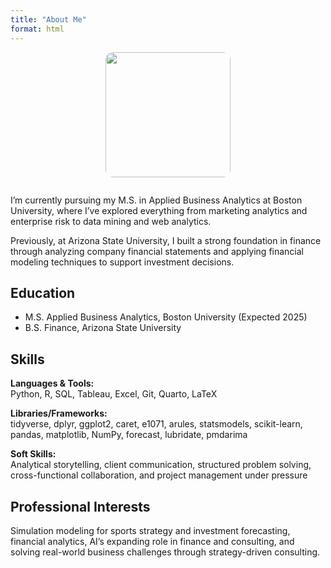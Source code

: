 ```yaml
---
title: "About Me"
format: html
---
```


<div style="text-align: center; margin-bottom: 1em;">
  <img src="about-me-photo.jpeg" width="200px" style="border-radius: 12px; margin-bottom: 1em;" />
</div>

I'm currently pursuing my M.S. in Applied Business Analytics at Boston University, where I’ve explored everything from marketing analytics and enterprise risk to data mining and web analytics.

Previously, at Arizona State University, I built a strong foundation in finance through analyzing company financial statements and applying financial modeling techniques to support investment decisions.

## Education
- M.S. Applied Business Analytics, Boston University (Expected 2025)
- B.S. Finance, Arizona State University

## Skills

**Languages & Tools:**  
Python, R, SQL, Tableau, Excel, Git, Quarto, LaTeX

**Libraries/Frameworks:**  
tidyverse, dplyr, ggplot2, caret, e1071, arules, statsmodels, scikit-learn, pandas, matplotlib, NumPy, forecast, lubridate, pmdarima

**Soft Skills:**  
Analytical storytelling, client communication, structured problem solving, cross-functional collaboration, and project management under pressure

## Professional Interests
Simulation modeling for sports strategy and investment forecasting, financial analytics, AI’s expanding role in finance and consulting, and solving real-world business challenges through strategy-driven consulting.

